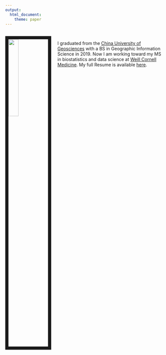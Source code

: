 ---
output: 
  html_document:
    theme: paper
---

\
<img src="`D:/Data Science Homework/Jingyi.github.io/Mypic.JPG`" style="width:25%; border:10px solid; margin-right: 20px" align="left">

I graduated from the [China University of Geosciences](http://en.cug.edu.cn/) with a BS in Geographic Information Science in 2019. Now I am working toward my MS in biostatistics and data science at [Weill Cornell Medicine](https://weill.cornell.edu/).
My full Resume is available [here](http://www.baige.me/v?i=SVU). 





